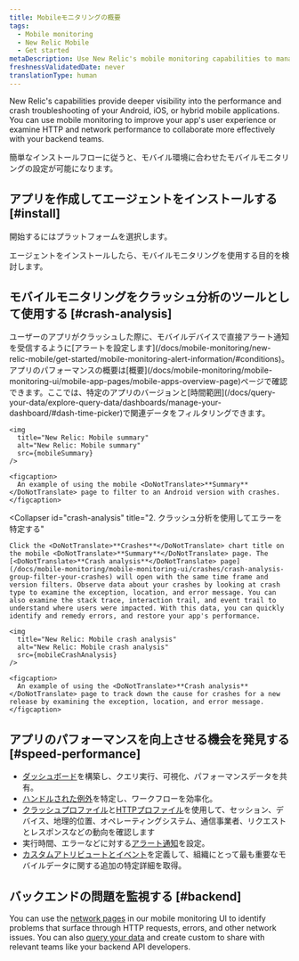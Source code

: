 ```yaml
---
title: Mobileモニタリングの概要
tags:
  - Mobile monitoring
  - New Relic Mobile
  - Get started
metaDescription: Use New Relic's mobile monitoring capabilities to manage the performance of your iOS and Android apps and your customers' overall digital experience.
freshnessValidatedDate: never
translationType: human
---
```






New Relic's <InlinePopover type="mobile"/>capabilities provide deeper visibility into the performance and crash troubleshooting of your Android, iOS, or hybrid mobile applications. You can use mobile monitoring to improve your app's user experience or examine HTTP and network performance to collaborate more effectively with your backend teams.

簡単なインストールフローに従うと、モバイル環境に合わせたモバイルモニタリングの設定が可能になります。

## アプリを作成してエージェントをインストールする [#install]

開始するにはプラットフォームを選択します。

<DocTiles>
  <DocTile
    path="/docs/mobile-monitoring/new-relic-mobile-android/get-started/introduction-new-relic-mobile-android"
    title="Android"
  />

  <DocTile
    path="/docs/mobile-monitoring/new-relic-mobile-ios/get-started/introduction-new-relic-mobile-ios"
    title="iOS"
  />

  <DocTile
    path="/docs/mobile-monitoring/new-relic-mobile-ionic-capacitor/get-started/introduction-new-relic-ionic-capacitor"
    title="Capacitor"
  />

  <DocTile
    path="/docs/mobile-monitoring/new-relic-mobile-cordova-phonegap/get-started-with-cordova-monitoring"
    title="Cordova"
  />

  <DocTile
    path="/docs/mobile-monitoring/new-relic-mobile-maui-dotnet/monitor-your-net-maui-application"
    title=".NET MAUI"
  />

  <DocTile
    path="/docs/mobile-monitoring/new-relic-mobile-flutter/monitor-your-flutter-application"
    title="Flutter"
  />

  <DocTile
    path="/docs/mobile-monitoring/new-relic-monitoring-react-native/monitor-your-react-native-application"
    title="React Native"
  />

  <DocTile
    path="/docs/mobile-monitoring/new-relic-mobile-xamarin/monitor-your-xamarin-application"
    title="Xamarin"
  />
</DocTiles>

エージェントをインストールしたら、モバイルモニタリングを使用する目的を検討します。

## モバイルモニタリングをクラッシュ分析のツールとして使用する [#crash-analysis]

<CollapserGroup>
  <Collapser
    id="alert"
    title="1. クラッシュに関するアラート通知を受信する"
  >
    ユーザーのアプリがクラッシュした際に、モバイルデバイスで直接アラート通知を受信するように[アラートを設定します](/docs/mobile-monitoring/new-relic-mobile/get-started/mobile-monitoring-alert-information/#conditions)。アプリのパフォーマンスの概要は[概要](/docs/mobile-monitoring/mobile-monitoring-ui/mobile-app-pages/mobile-apps-overview-page)ページで確認できます。ここでは、特定のアプリのバージョンと[時間範囲](/docs/query-your-data/explore-query-data/dashboards/manage-your-dashboard/#dash-time-picker)で関連データをフィルタリングできます。

    <img
      title="New Relic: Mobile summary"
      alt="New Relic: Mobile summary"
      src={mobileSummary}
    />

    <figcaption>
      An example of using the mobile <DoNotTranslate>**Summary**</DoNotTranslate> page to filter to an Android version with crashes.
    </figcaption>
  </Collapser>

  <Collapser
    id="crash-analysis"
    title="2. クラッシュ分析を使用してエラーを特定する"
  >
    Click the <DoNotTranslate>**Crashes**</DoNotTranslate> chart title on the mobile <DoNotTranslate>**Summary**</DoNotTranslate> page. The [<DoNotTranslate>**Crash analysis**</DoNotTranslate> page](/docs/mobile-monitoring/mobile-monitoring-ui/crashes/crash-analysis-group-filter-your-crashes) will open with the same time frame and version filters. Observe data about your crashes by looking at crash type to examine the exception, location, and error message. You can also examine the stack trace, interaction trail, and event trail to understand where users were impacted. With this data, you can quickly identify and remedy errors, and restore your app's performance.

    <img
      title="New Relic: Mobile crash analysis"
      alt="New Relic: Mobile crash analysis"
      src={mobileCrashAnalysis}
    />

    <figcaption>
      An example of using the <DoNotTranslate>**Crash analysis**</DoNotTranslate> page to track down the cause for crashes for a new release by examining the exception, location, and error message.
    </figcaption>
  </Collapser>
</CollapserGroup>

## アプリのパフォーマンスを向上させる機会を発見する [#speed-performance]

* [ダッシュボード](/docs/dashboards/new-relic-one-dashboards/get-started/introduction-new-relic-one-dashboards)を構築し、クエリ実行、可視化、パフォーマンスデータを共有。
* [ハンドルされた例外](/docs/mobile-monitoring/mobile-monitoring-ui/crashes/introduction-mobile-handled-exceptions)を特定し、ワークフローを効率化。
* [クラッシュプロファイル](/docs/mobile-monitoring/mobile-monitoring-ui/crashes/crash-analysis-group-filter-your-crashes/#profiles)と[HTTPプロファイル](/docs/mobile-monitoring/mobile-monitoring-ui/network-pages/http-errors-page/#error-profiles)を使用して、セッション、デバイス、地理的位置、オペレーティングシステム、通信事業者、リクエストとレスポンスなどの動向を確認します
* 実行時間、エラーなどに対する[アラート通知](/docs/mobile-monitoring/new-relic-mobile/getting-started/alert-information-new-relic-mobile)を設定。
* [カスタムアトリビュートとイベント](/docs/insights/insights-data-sources/custom-events/insert-custom-events-attributes-mobile-data)を定義して、組織にとって最も重要なモバイルデータに関する追加の特定詳細を取得。

## バックエンドの問題を監視する [#backend]

You can use the [network pages](/docs/mobile-monitoring/mobile-monitoring-ui/network-pages/analyze-network-requests-using-mobilerequest-event-data/) in our mobile monitoring UI to identify problems that surface through HTTP requests, errors, and other network issues. You can also [query your data](/docs/nrql/nrql-examples/nrql-query-examples-mobile-monitoring/) and create custom <InlinePopover type="dashboards"/>to share with relevant teams like your backend API developers.